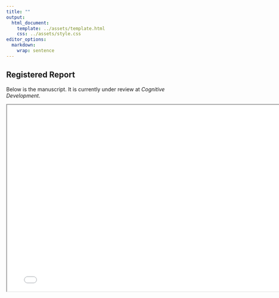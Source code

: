```yaml
---
title: ""
output: 
  html_document:
    template: ../assets/template.html
    css: ../assets/style.css
editor_options: 
  markdown: 
    wrap: sentence
---
```


## Registered Report

Below is the manuscript.
It is currently under review at *Cognitive Development*.

```{=html}
<iframe width="780" height="500" src="manuscript.pdf" title="Manuscript"></iframe>
```
